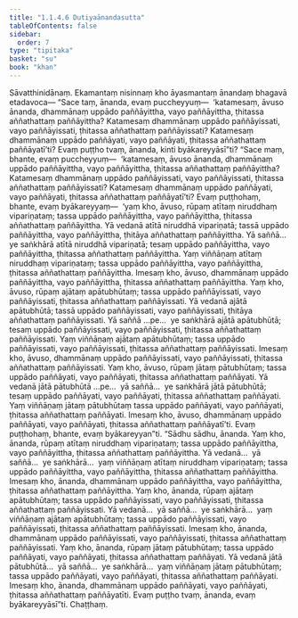 ```yaml
---
title: "1.1.4.6 Dutiyaānandasutta"
tableOfContents: false
sidebar:
  order: 7
type: "tipitaka"
basket: "su"
book: "khan"
---
```



<DynamicBreadcrumb />

<Division number="38" book="khan">

<Paragraph number="173" book="khan">
Sāvatthinidānaṃ. Ekamantaṃ nisinnaṃ kho āyasmantaṃ ānandaṃ bhagavā etadavoca—
</Paragraph>

<Paragraph number="174" book="khan">
“Sace taṃ, ānanda, evaṃ puccheyyuṃ—  ‘katamesaṃ, āvuso ānanda, dhammānaṃ uppādo paññāyittha, vayo paññāyittha, ṭhitassa aññathattaṃ paññāyittha? Katamesaṃ dhammānaṃ uppādo paññāyissati, vayo paññāyissati, ṭhitassa aññathattaṃ paññāyissati? Katamesaṃ dhammānaṃ uppādo paññāyati, vayo paññāyati, ṭhitassa aññathattaṃ paññāyatī’ti? Evaṃ puṭṭho tvaṃ, ānanda, kinti byākareyyāsī”ti? “Sace maṃ, bhante, evaṃ puccheyyuṃ—  ‘katamesaṃ, āvuso ānanda, dhammānaṃ uppādo paññāyittha, vayo paññāyittha, ṭhitassa aññathattaṃ paññāyittha? Katamesaṃ dhammānaṃ uppādo paññāyissati, vayo paññāyissati, ṭhitassa aññathattaṃ paññāyissati? Katamesaṃ dhammānaṃ uppādo paññāyati, vayo paññāyati, ṭhitassa aññathattaṃ paññāyatī’ti? Evaṃ puṭṭhohaṃ, bhante, evaṃ byākareyyaṃ—  ‘yaṃ kho, āvuso, rūpaṃ atītaṃ niruddhaṃ vipariṇataṃ; tassa uppādo paññāyittha, vayo paññāyittha, ṭhitassa aññathattaṃ paññāyittha. Yā vedanā atītā niruddhā vipariṇatā; tassā uppādo paññāyittha, vayo paññāyittha, ṭhitāya aññathattaṃ paññāyittha. Yā saññā…  ye saṅkhārā atītā niruddhā vipariṇatā; tesaṃ uppādo paññāyittha, vayo paññāyittha, ṭhitassa aññathattaṃ paññāyittha. Yaṃ viññāṇaṃ atītaṃ niruddhaṃ vipariṇataṃ; tassa uppādo paññāyittha, vayo paññāyittha, ṭhitassa aññathattaṃ paññāyittha. Imesaṃ kho, āvuso, dhammānaṃ uppādo paññāyittha, vayo paññāyittha, ṭhitassa aññathattaṃ paññāyittha.
</Paragraph>

<Paragraph number="175" book="khan">
Yaṃ kho, āvuso, rūpaṃ ajātaṃ apātubhūtaṃ; tassa uppādo paññāyissati, vayo paññāyissati, ṭhitassa aññathattaṃ paññāyissati. Yā vedanā ajātā apātubhūtā; tassā uppādo paññāyissati, vayo paññāyissati, ṭhitāya aññathattaṃ paññāyissati. Yā saññā …pe…  ye saṅkhārā ajātā apātubhūtā; tesaṃ uppādo paññāyissati, vayo paññāyissati, ṭhitassa aññathattaṃ paññāyissati. Yaṃ viññāṇaṃ ajātaṃ apātubhūtaṃ; tassa uppādo paññāyissati, vayo paññāyissati, ṭhitassa aññathattaṃ paññāyissati. Imesaṃ kho, āvuso, dhammānaṃ uppādo paññāyissati, vayo paññāyissati, ṭhitassa aññathattaṃ paññāyissati.
</Paragraph>

<Paragraph number="176" book="khan">
Yaṃ kho, āvuso, rūpaṃ jātaṃ pātubhūtaṃ; tassa uppādo paññāyati, vayo paññāyati, ṭhitassa aññathattaṃ paññāyati. Yā vedanā jātā pātubhūtā …pe…  yā saññā…  ye saṅkhārā jātā pātubhūtā; tesaṃ uppādo paññāyati, vayo paññāyati, ṭhitassa aññathattaṃ paññāyati. Yaṃ viññāṇaṃ jātaṃ pātubhūtaṃ tassa uppādo paññāyati, vayo paññāyati, ṭhitassa aññathattaṃ paññāyati. Imesaṃ kho, āvuso, dhammānaṃ uppādo paññāyati, vayo paññāyati, ṭhitassa aññathattaṃ paññāyatī’ti. Evaṃ puṭṭhohaṃ, bhante, evaṃ byākareyyan”ti.
</Paragraph>

<Paragraph number="177" book="khan">
“Sādhu sādhu, ānanda. Yaṃ kho, ānanda, rūpaṃ atītaṃ niruddhaṃ vipariṇataṃ; tassa uppādo paññāyittha, vayo paññāyittha, ṭhitassa aññathattaṃ paññāyittha. Yā vedanā…  yā saññā…  ye saṅkhārā…  yaṃ viññāṇaṃ atītaṃ niruddhaṃ vipariṇataṃ; tassa uppādo paññāyittha, vayo paññāyittha, ṭhitassa aññathattaṃ paññāyittha. Imesaṃ kho, ānanda, dhammānaṃ uppādo paññāyittha, vayo paññāyittha, ṭhitassa aññathattaṃ paññāyittha.
</Paragraph>

<Paragraph number="178" book="khan">
Yaṃ kho, ānanda, rūpaṃ ajātaṃ apātubhūtaṃ; tassa uppādo paññāyissati, vayo paññāyissati, ṭhitassa aññathattaṃ paññāyissati. Yā vedanā…  yā saññā…  ye saṅkhārā…  yaṃ viññāṇaṃ ajātaṃ apātubhūtaṃ; tassa uppādo paññāyissati, vayo paññāyissati, ṭhitassa aññathattaṃ paññāyissati. Imesaṃ kho, ānanda, dhammānaṃ uppādo paññāyissati, vayo paññāyissati, ṭhitassa aññathattaṃ paññāyissati.
</Paragraph>

<Paragraph number="179" book="khan">
Yaṃ kho, ānanda, rūpaṃ jātaṃ pātubhūtaṃ; tassa uppādo paññāyati, vayo paññāyati, ṭhitassa aññathattaṃ paññāyati. Yā vedanā jātā pātubhūtā…  yā saññā…  ye saṅkhārā…  yaṃ viññāṇaṃ jātaṃ pātubhūtaṃ; tassa uppādo paññāyati, vayo paññāyati, ṭhitassa aññathattaṃ paññāyati. Imesaṃ kho, ānanda, dhammānaṃ uppādo paññāyati, vayo paññāyati, ṭhitassa aññathattaṃ paññāyatīti. Evaṃ puṭṭho tvaṃ, ānanda, evaṃ byākareyyāsī”ti.

</Paragraph>
</Division>

<Paragraph number="180" type="center" book="khan">
Chaṭṭhaṃ.
</Paragraph>